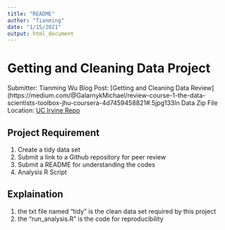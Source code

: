 ```yaml
---
title: "README"
author: "Tianming"
date: "1/15/2021"
output: html_document
---
```

# Getting and Cleaning Data Project
Submitter: Tianming Wu
Blog Post: [Getting and Cleaning Data Review](https://medium.com/@GalarnykMichael/review-course-1-the-data-scientists-toolbox-jhu-coursera-4d7459458821#.5jpg133ln 
Data Zip File Location: [UC Irvine Repo](https://d396qusza40orc.cloudfront.net/getdata%2Fprojectfiles%2FUCI%20HAR%20Dataset.zip "Clicking will download the data")

## Project Requirement
1. Create a tidy data set 
2. Submit a link to a Github repository for peer review
3. Submit a README for understanding the codes
4. Analysis R Script

## Explaination
1. the txt file named "tidy" is the clean data set required by this project
2. the "run_analysis.R" is the code for reproducibility







